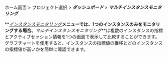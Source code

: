 ホーム画面 > プロジェクト選択 > **_ダッシュボード_** > **_マルチインスタンスモニタリング_**

**_[インスタンスモニタリング](instance-monitoring)_**メニューでは、1つのインスタンスのみをモニタリングする場合、**_マルチインスタンスモニタリング_**は複数のインスタンスの指標とアクティブセッション情報を1つの画面で表示して比較することができます。グラフチャートを使用すると、インスタンスの指標値の推移とどのインスタンスの指標値が高いかを簡単に確認できます。
